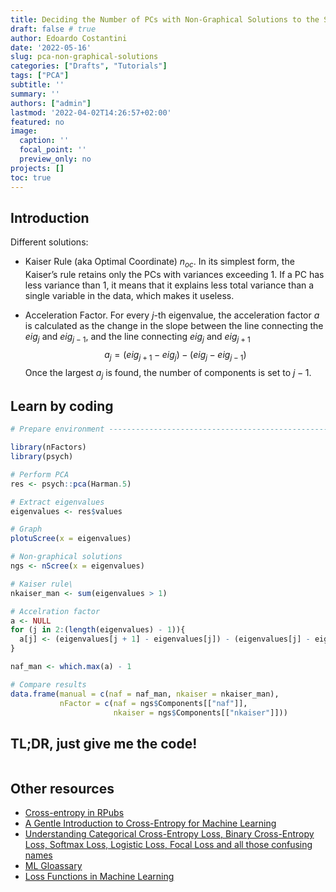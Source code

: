 ```yaml
---
title: Deciding the Number of PCs with Non-Graphical Solutions to the Scree Test
draft: false # true
author: Edoardo Costantini
date: '2022-05-16'
slug: pca-non-graphical-solutions
categories: ["Drafts", "Tutorials"]
tags: ["PCA"]
subtitle: ''
summary: ''
authors: ["admin"]
lastmod: '2022-04-02T14:26:57+02:00'
featured: no
image:
  caption: ''
  focal_point: ''
  preview_only: no
projects: []
toc: true
---
```


## Introduction

Different solutions:

- Kaiser Rule (aka Optimal Coordinate) $n_{oc}$.
In its simplest form, the Kaiser's rule retains only the PCs with variances exceeding 1.
If a PC has less variance than 1, it means that it explains less total variance than a single variable in the data, which makes it useless.

- Acceleration Factor.
For every $j$-th eigenvalue, the acceleration factor $a$ is calculated as the change in the slope between the line connecting the $eig_j$ and $eig_{j-1}$, and the line connecting $eig_j$ and $eig_{j+1}$
$$
a_{j} = (eig_{j+1} - eig_{j}) - (eig_{j} - eig_{j-1})
$$
Once the largest $a_j$ is found, the number of components is set to $j-1$.

## Learn by coding

```r
# Prepare environment ----------------------------------------------------------

library(nFactors)
library(psych)

# Perform PCA
res <- psych::pca(Harman.5)

# Extract eigenvalues
eigenvalues <- res$values

# Graph
plotuScree(x = eigenvalues)

# Non-graphical solutions
ngs <- nScree(x = eigenvalues)

# Kaiser rule\
nkaiser_man <- sum(eigenvalues > 1)

# Accelration factor
a <- NULL
for (j in 2:(length(eigenvalues) - 1)){
  a[j] <- (eigenvalues[j + 1] - eigenvalues[j]) - (eigenvalues[j] - eigenvalues[j - 1])
}

naf_man <- which.max(a) - 1

# Compare results
data.frame(manual = c(naf = naf_man, nkaiser = nkaiser_man),
           nFactor = c(naf = ngs$Components[["naf"]],
                       nkaiser = ngs$Components[["nkaiser"]]))

```


## TL;DR, just give me the code!
```r
```

## Other resources

- [Cross-entropy in RPubs](https://rpubs.com/juanhklopper/cross_entropy)
- [A Gentle Introduction to Cross-Entropy for Machine Learning](https://machinelearningmastery.com/cross-entropy-for-machine-learning/)
- [Understanding Categorical Cross-Entropy Loss, Binary Cross-Entropy Loss, Softmax Loss, Logistic Loss, Focal Loss and all those confusing names](https://gombru.github.io/2018/05/23/cross_entropy_loss/)
- [ML Gloassary](https://ml-cheatsheet.readthedocs.io/en/latest/loss_functions.html)
- [Loss Functions in Machine Learning](https://medium.com/swlh/cross-entropy-loss-in-pytorch-c010faf97bab)
